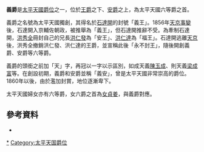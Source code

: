 '''義爵'''是[[太平天國|太平天國]][[太平天國爵位|爵位]]之一，位於[[王爵|王爵]]之下、[[安爵|安爵]]之上，為太平天國六等爵之首。

義爵之名號為太平天國獨創，其得名於[[石達開|石達開]]的封號「義王」。1856年[[天京事變|天京事變]]後，石達開入京輔佐朝政，被推舉為「義王」，但石達開推辭不受。為牽制石達開，[[洪秀全|洪秀全]]冊封自己的兄長[[洪仁發|洪仁發]]為「安王」、[[洪仁達|洪仁達]]為「福王」。石達開逃離[[天京|天京]]後，洪秀全撤銷洪仁發、洪仁達的王爵，並宣稱此後「永不封王」，隨後開創義爵、安爵等六等爵。

義爵的頭銜之前加「天」字，再冠以一字以示區別，如成天義[[陳玉成|陳玉成]]、則天義[[梁成富|梁成富]]等。在創設初期，義爵和安爵並稱「義安」，曾是太平天國非常崇高的爵位。1860年以後，由於濫加封賞，地位逐漸卑下。

太平天國婦女亦有六等爵，女六爵之首為[[女貞姜|女貞姜]]，與義爵對應。

==參考資料==
*{{cite book |author=呂宗力 |title= 中國歷代官制大辭典（修訂版）|url= |location=北京 |publisher=商務印書館 |page=65 |date=2015 |isbn=978-7-100-10307-7}}

{{太平天国|nocat}}
[[Category:義爵|*]]
[[Category:太平天国爵位|Category:太平天国爵位]]
